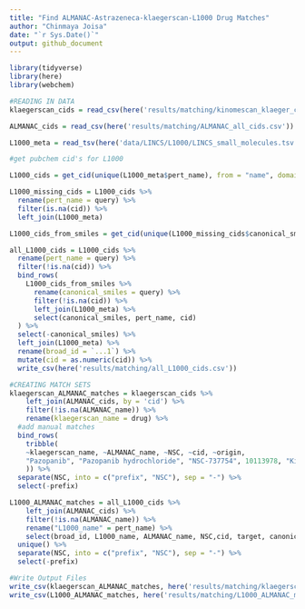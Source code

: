 ```yaml
---
title: "Find ALMANAC-Astrazeneca-klaegerscan-L1000 Drug Matches"
author: "Chinmaya Joisa"
date: "`r Sys.Date()`"
output: github_document
---
```


```r
library(tidyverse)
library(here)
library(webchem)
```

```r
#READING IN DATA
klaegerscan_cids = read_csv(here('results/matching/kinomescan_klaeger_cids.csv'))

ALMANAC_cids = read_csv(here('results/matching/ALMANAC_all_cids.csv'))

L1000_meta = read_tsv(here('data/LINCS/L1000/LINCS_small_molecules.tsv'))
```


```r
#get pubchem cid's for L1000

L1000_cids = get_cid(unique(L1000_meta$pert_name), from = "name", domain = "compound", match = "all", verbose = T)

L1000_missing_cids = L1000_cids %>% 
  rename(pert_name = query) %>% 
  filter(is.na(cid)) %>% 
  left_join(L1000_meta)

L1000_cids_from_smiles = get_cid(unique(L1000_missing_cids$canonical_smiles), from = "smiles", domain = "compound", match = "all", verbose = T)

all_L1000_cids = L1000_cids %>% 
  rename(pert_name = query) %>% 
  filter(!is.na(cid)) %>%
  bind_rows(
    L1000_cids_from_smiles %>% 
      rename(canonical_smiles = query) %>%
      filter(!is.na(cid)) %>% 
      left_join(L1000_meta) %>% 
      select(canonical_smiles, pert_name, cid)
  ) %>% 
  select(-canonical_smiles) %>% 
  left_join(L1000_meta) %>% 
  rename(broad_id = `...1`) %>% 
  mutate(cid = as.numeric(cid)) %>% 
  write_csv(here('results/matching/all_L1000_cids.csv'))
```

```r
#CREATING MATCH SETS
klaegerscan_ALMANAC_matches = klaegerscan_cids %>% 
	left_join(ALMANAC_cids, by = 'cid') %>%
	filter(!is.na(ALMANAC_name)) %>% 
	rename(klaegerscan_name = drug) %>% 
  #add manual matches
  bind_rows(
    tribble(
    ~klaegerscan_name, ~ALMANAC_name, ~NSC, ~cid, ~origin,
    "Pazopanib", "Pazopanib hydrochloride", "NSC-737754", 10113978, "Kinobeads"
    )) %>% 
  separate(NSC, into = c("prefix", "NSC"), sep = "-") %>% 
  select(-prefix)

L1000_ALMANAC_matches = all_L1000_cids %>%
	left_join(ALMANAC_cids) %>% 
	filter(!is.na(ALMANAC_name)) %>% 
	rename("L1000_name" = pert_name) %>%
	select(broad_id, L1000_name, ALMANAC_name, NSC,cid, target, canonical_smiles) %>% 
  unique() %>% 
  separate(NSC, into = c("prefix", "NSC"), sep = "-") %>% 
  select(-prefix)
```

```r
#Write Output Files
write_csv(klaegerscan_ALMANAC_matches, here('results/matching/klaegerscan_ALMANAC_matches.csv'))
write_csv(L1000_ALMANAC_matches, here('results/matching/L1000_ALMANAC_matches.csv'))
```